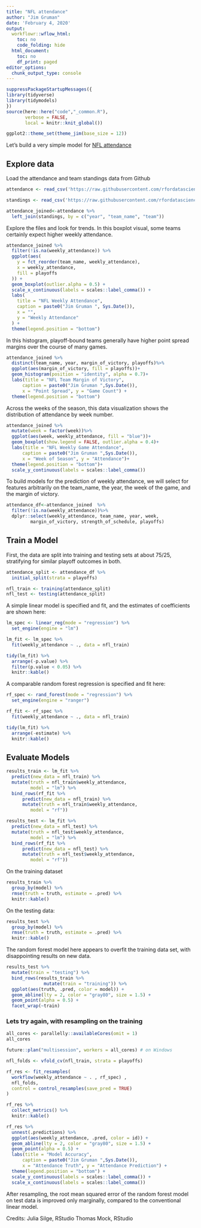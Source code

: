 ```yaml
---
title: "NFL attendance"
author: "Jim Gruman"
date: 'February 4, 2020'
output:
  workflowr::wflow_html:
    toc: no
    code_folding: hide
  html_document:
    toc: no
    df_print: paged
editor_options:
  chunk_output_type: console
---
```


```r
suppressPackageStartupMessages({
library(tidyverse)
library(tidymodels)
})
source(here::here("code","_common.R"),  
       verbose = FALSE,
       local = knitr::knit_global())

ggplot2::theme_set(theme_jim(base_size = 12))

```
Let's build a very simple model for [NFL attendance](https://github.com/rfordatascience/tidytuesday/blob/master/data/2020/2020-02-04/readme.md) 

## Explore data

Load the attendance and team standings data from Github

```r
attendance <- read_csv('https://raw.githubusercontent.com/rfordatascience/tidytuesday/master/data/2020/2020-02-04/attendance.csv')

standings <- read_csv('https://raw.githubusercontent.com/rfordatascience/tidytuesday/master/data/2020/2020-02-04/standings.csv')

attendance_joined<-attendance %>%
  left_join(standings, by = c("year", "team_name", "team"))

```

Explore the files and look for trends. In this boxplot visual, some teams certainly expect higher weekly attendance.

```r
attendance_joined %>%
  filter(!is.na(weekly_attendance)) %>%
  ggplot(aes(
    y = fct_reorder(team_name, weekly_attendance),
    x = weekly_attendance,
    fill = playoffs
  )) +
  geom_boxplot(outlier.alpha = 0.5) +
  scale_x_continuous(labels = scales::label_comma()) +
  labs(
    title = "NFL Weekly Attendance",
    caption = paste0("Jim Gruman ", Sys.Date()),
    x = "",
    y = "Weekly Attendance"
  ) +
  theme(legend.position = "bottom") 

```

In this histogram, playoff-bound teams generally have higher point spread margins over the course of many games.

```r
attendance_joined %>%
  distinct(team_name, year, margin_of_victory, playoffs)%>%
  ggplot(aes(margin_of_victory, fill = playoffs))+
  geom_histogram(position = "identity", alpha = 0.7)+
  labs(title = "NFL Team Margin of Victory",
      caption = paste0("Jim Gruman ",Sys.Date()),
      x = "Point Spread", y = "Game Count") +
  theme(legend.position = "bottom")
```

Across the weeks of the season, this data visualization shows the distribution of attendance by week number.

```r
attendance_joined %>%
  mutate(week = factor(week))%>%
  ggplot(aes(week, weekly_attendance, fill = "blue"))+
  geom_boxplot(show.legend = FALSE, outlier.alpha = 0.4)+
  labs(title = "NFL Weekly Game Attendance",
      caption = paste0("Jim Gruman ",Sys.Date()),
      x = "Week of Season", y = "Attendance")+
  theme(legend.position = "bottom")+
  scale_y_continuous(labels = scales::label_comma())

```

To build models for the prediction of weekly attendance, we will select for features arbitrarily on the team_name, the year, the week of the game, and the margin of victory.

```r
attendance_df<-attendance_joined  %>%
  filter(!is.na(weekly_attendance))%>%
  dplyr::select(weekly_attendance, team_name, year, week, 
         margin_of_victory, strength_of_schedule, playoffs)

```

## Train a Model

First, the data are split into training and testing sets at about 75/25, stratifying for similar playoff outcomes in both.

```r

attendance_split <- attendance_df %>%
  initial_split(strata = playoffs)

nfl_train <- training(attendance_split)
nfl_test <- testing(attendance_split)


```

A simple linear model is specified and fit, and the estimates of coefficients are shown here:

```r
lm_spec <- linear_reg(mode = "regression") %>%
  set_engine(engine = "lm")

lm_fit <- lm_spec %>%
  fit(weekly_attendance ~ ., data = nfl_train)

tidy(lm_fit) %>% 
  arrange(-p.value) %>% 
  filter(p.value < 0.05) %>% 
  knitr::kable()

```

A comparable random forest regression is specified and fit here:

```r
rf_spec <- rand_forest(mode = "regression") %>%
  set_engine(engine = "ranger")

rf_fit <- rf_spec %>%
  fit(weekly_attendance ~ ., data = nfl_train)

tidy(lm_fit) %>% 
  arrange(-estimate) %>% 
  knitr::kable()

```

## Evaluate Models

```r
results_train <- lm_fit %>%
  predict(new_data = nfl_train) %>%
  mutate(truth = nfl_train$weekly_attendance,
         model = "lm") %>%
  bind_rows(rf_fit %>%
      predict(new_data = nfl_train) %>%
      mutate(truth = nfl_train$weekly_attendance,
         model = "rf"))

results_test <- lm_fit %>%
  predict(new_data = nfl_test) %>%
  mutate(truth = nfl_test$weekly_attendance,
         model = "lm") %>%
  bind_rows(rf_fit %>%
      predict(new_data = nfl_test) %>%
      mutate(truth = nfl_test$weekly_attendance,
         model = "rf"))

```
On the training dataset

```r
results_train %>%
  group_by(model) %>%
  rmse(truth = truth, estimate = .pred) %>% 
  knitr::kable()
```

On the testing data:

```r
results_test %>%
  group_by(model) %>%
  rmse(truth = truth, estimate = .pred) %>% 
  knitr::kable()
```

The random forest model here appears to overfit the training data set, with disappointing results on new data.

```r

results_test %>%
  mutate(train = "testing") %>%
  bind_rows(results_train %>%
              mutate(train = "training")) %>%
  ggplot(aes(truth, .pred, color = model)) +
  geom_abline(lty = 2, color = "gray80", size = 1.5) +
  geom_point(alpha = 0.5) +
  facet_wrap(~train)

```
### Lets try again, with resampling on the training

```r
all_cores <- parallelly::availableCores(omit = 1)
all_cores

future::plan("multisession", workers = all_cores) # on Windows

nfl_folds <- vfold_cv(nfl_train, strata = playoffs)

rf_res <- fit_resamples(
  workflow(weekly_attendance ~ . , rf_spec) ,
  nfl_folds,
  control = control_resamples(save_pred = TRUE)
)

rf_res %>% 
  collect_metrics() %>% 
  knitr::kable()
```

```r
rf_res %>%
  unnest(.predictions) %>%
  ggplot(aes(weekly_attendance, .pred, color = id)) +
  geom_abline(lty = 2, color = "gray80", size = 1.5) +
  geom_point(alpha = 0.5) +
  labs(title = "Model Accuracy",
      caption = paste0("Jim Gruman ",Sys.Date()),
      x = "Attendance Truth", y = "Attendance Prediction") +
  theme(legend.position = "bottom") +
  scale_y_continuous(labels = scales::label_comma()) +
  scale_x_continuous(labels = scales::label_comma())

```

After resampling, the root mean squared error of the random forest model on test data is improved only marginally, compared to the conventional linear model.

Credits:
  Julia Silge, RStudio
  Thomas Mock, RStudio
  





